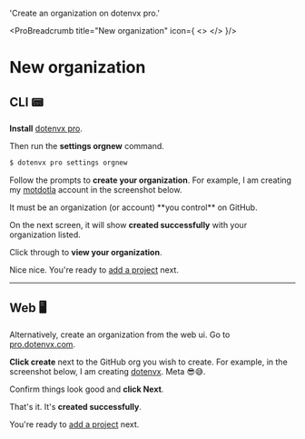 

  'Create an organization on dotenvx pro.'

<ProBreadcrumb title="New organization" icon={
  <>
    <DotenvxProIcon className="h-9 w-9 text-[#0080FF]"/>
  </>
}/>
# New organization
<GuideHeading lead={description} />

## CLI 📟

**Install** [dotenvx pro](https://github.com/dotenvx/dotenvx-pro).

<InstallProCodeGroup />

Then run the **settings orgnew** command.

```bash
$ dotenvx pro settings orgnew
```

Follow the prompts to **create your organization**. For example, I am creating my [motdotla](https://github.com/motdotla) account in the screenshot below.

<ScreenshotBrowser url='https://github.com/user-attachments/assets/52909ed6-6ee5-4b3a-9e2e-b535674326ac' www='pro.dotenvx.com' width='md:w-4/6' />

<Note>
  It must be an organization (or account) **you control** on GitHub.
</Note>

On the next screen, it will show **created successfully** with your organization listed.

<ScreenshotBrowser url='https://github.com/user-attachments/assets/45105b51-2c56-4e1b-96a2-5c85ad8c84ed' www='pro.dotenvx.com' width='md:w-4/6' />

Click through to **view your organization**.

<ScreenshotBrowser url='https://github.com/user-attachments/assets/e20d97dc-c6fb-4d73-85aa-f78b9098e014' www='pro.dotenvx.com' width='md:w-4/6' />

Nice nice. You're ready to [add a project](/docs/pro/new-project) next.

<hr/>

## Web 🖥️

Alternatively, create an organization from the web ui. Go to [pro.dotenvx.com](https://pro.dotenvx.com).

**Click create** next to the GitHub org you wish to create. For example, in the screenshot below, I am creating [dotenvx](https://github.com/dotenvx). Meta 😎😅.

<ScreenshotBrowser url='https://github.com/user-attachments/assets/f6a70182-1b9d-4770-98b5-4cad0209b6b5' www='pro.dotenvx.com' width='md:w-4/6' />

Confirm things look good and **click Next**.

<ScreenshotBrowser url='https://github.com/user-attachments/assets/29ba3d49-b345-4be4-8da2-62d46ad17a8a' www='github.com' width='md:w-4/6' />

That's it. It's **created successfully**.

<ScreenshotBrowser url='https://github.com/user-attachments/assets/0d04f8b6-af21-4711-b977-d5efbc5f47c0' www='pro.dotenvx.com' width='md:w-4/6' />

You're ready to [add a project](/docs/pro/new-project) next.
